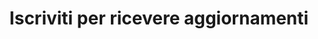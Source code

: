 ---
title: Iscriviti per ricevere aggiornamenti
url: https://developer.x.com/en/docs/x-ads-api/newsletter
---